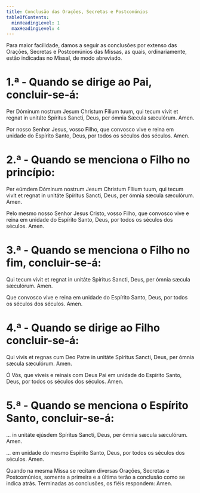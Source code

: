 ```yaml
---
title: Conclusão das Orações, Secretas e Postcomúnios
tableOfContents:
  minHeadingLevel: 1
  maxHeadingLevel: 4
---
```


<aside>
  Para maior facilidade, damos a seguir as conclusões por extenso das Orações,
  Secretas e Postcomúnios das Missas, as quais, ordinariamente, estão indicadas
  no Missal, de modo abreviado.
</aside>

# 1.ª - Quando se dirige ao Pai, concluir-se-á:

<div class="side-by-side not-content">

Per Dóminum nostrum Jesum Christum Fílium tuum, qui tecum vivit et regnat in unitáte Spíritus Sancti, Deus, per ómnia Sæcula sæculórum. Amen.

Por nosso Senhor Jesus, vosso Filho, que convosco vive e reina em unidade do Espírito Santo, Deus, por todos os séculos dos séculos. Amen.

</div>

# 2.ª - Quando se menciona o Filho no princípio:

<div class="side-by-side not-content">

Per eúmdem Dóminum nostrum Jesum Christum Fílium tuum, qui tecum vivit et regnat in unitáte Spíritus Sancti, Deus, per ómnia sæcula sæculórum. Amen.

Pelo mesmo nosso Senhor Jesus Cristo, vosso Filho, que convosco vive e reina em unidade do Espírito Santo, Deus, por todos os séculos dos séculos. Amen.

</div>

# 3.ª - Quando se menciona o Filho no fim, concluir-se-á:

<div class="side-by-side not-content">

Qui tecum vivit et regnat in unitáte Spíritus Sancti, Deus, per ómnia sæcula sæculórum. Amen.

Que convosco vive e reina em unidade do Espírito Santo, Deus, por todos os séculos dos séculos. Amen.

</div>

# 4.ª - Quando se dirige ao Filho concluir-se-á:

<div class="side-by-side not-content">

Qui vivis et regnas cum Deo Patre in unitáte Spíritus Sancti, Deus, per ómnia sæcula sæculórum. Amen.

Ó Vós, que viveis e reinais com Deus Pai em unidade do Espírito Santo, Deus, por todos os séculos dos séculos. Amen.

</div>

# 5.ª - Quando se menciona o Espírito Santo, concluir-se-á:

<div class="side-by-side not-content">

... in unitáte ejúsdem Spíritus Sancti, Deus, per ómnia sæcula sæculórum. Amen.

... em unidade do mesmo Espírito Santo, Deus, por todos os séculos dos séculos. Amen.

</div>

<aside>
  Quando na mesma Missa se recitam diversas Orações, Secretas e Postcomúnios,
  somente a primeira e a última terão a conclusão como se indica atrás.
  Terminadas as conclusões, os fiéis respondem: Amen.
</aside>
